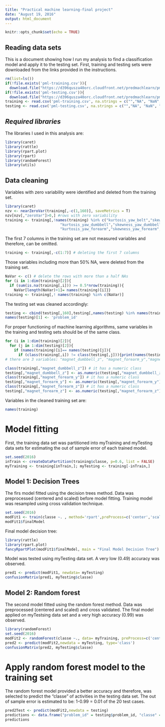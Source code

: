 ---
title: "Practical machine learning-final project"
date: "August 19, 2016"
output: html_document
---

```{r setup, include=FALSE}
knitr::opts_chunk$set(echo = TRUE)
```

## Reading data sets

This is a document showing how I run my analysis to find a classification model and apply it to the testing set. 
First, training and testing sets were downloaded from the links provided in the instructions.

```{r cars}
rm(list=ls())
if(!file.exists('pml-training.csv')){
  download.file("https://d396qusza40orc.cloudfront.net/predmachlearn/pml-training.csv", destfile = 'pml-training.csv')}
if(!file.exists('pml-testing.csv')){
  download.file("https://d396qusza40orc.cloudfront.net/predmachlearn/pml-testing.csv", destfile = 'pml-testing.csv')}
training <- read.csv('pml-training.csv', na.strings = c("","NA", "NaN", "#DIV/0!"))
testing <- read.csv('pml-testing.csv', na.strings = c("","NA", "NaN", "#DIV/0!"))
```

## *Required libraries*

The libraries I used in this analysis are:
```{r library, eval=FALSE}
library(caret)
library(rattle)
library(rpart.plot)
library(rpart)
library(randomForest)
library(utils)
```

## Data cleaning
Variables with zero variability were identified and deleted from the training set.
```{r }
library(caret)
nzv <- nearZeroVar(training[,-c(1,160)], saveMetrics = T)
nzv[nzv[,"zeroVar"]>0,] #rows with zero variability
training <- training[,!names(training) %in% c("kurtosis_yaw_belt","skewness_yaw_belt","amplitude_yaw_belt",
                         "kurtosis_yaw_dumbbell","skewness_yaw_dumbbell","amplitude_yaw_dumbbell",
                         "kurtosis_yaw_forearm","skewness_yaw_forearm","amplitude_yaw_forearm")]
```

The first 7 columns in the training set are not measured variables and therefore, can be omitted.
```{r}
training <- training[,-c(1:7)] # deleting the first 7 columns
```

Those variables including more than 50% NA, were deleted from the training set.
```{r}
NaVar <- c() # delete the rows with more than a half NAs
for (i in 1:dim(training)[2]){
  if (sum(is.na(training[,i])) >= 0.5*nrow(training)){
    NaVar[length(NaVar)+1]= names(training)[i]}}
training <- training[,! names(training) %in% c(NaVar)]
```

The testing set was cleaned accordingly:
```{r}
testing <- cbind(testing[,160],testing[,names(testing) %in% names(training)]) #cleaning the testing data set
names(testing)[1] <- 'problem_id'
```

For proper functioning of machine learning algorithms, same variables in the training and testing sets should be of the same class.
```{r}
for (i in 1:dim(training)[2]){
  for (j in 1:dim(testing)[2]){
    if (names(training)[i]== names(testing)[j]){
      if (class(training[,i]) != class(testing[,j])){print(names(testing)[j])}}}} #find the variables with incompatible classes in training and testing sets
# there are 3 variables: "magnet_dumbbell_z", "magnet_forearm_y","magnet_forearm_z"
```
```{r, results="hide"}
class(training[,"magnet_dumbbell_z"]) # it has a numeric class
testing[,"magnet_dumbbell_z"] <- as.numeric(testing[,"magnet_dumbbell_z"]) 
class(training[,"magnet_forearm_y"]) # it has a numeric class
testing[,"magnet_forearm_y"] <- as.numeric(testing[,"magnet_forearm_y"])
class(training[,"magnet_forearm_z"]) # it has a numeric class
testing[,"magnet_forearm_z"] <- as.numeric(testing[,"magnet_forearm_z"])
```

Variables in the cleaned training set are:
```{r}
names(training)
```

# Model fitting
First, the training data set was partitioned into myTraining and myTesting data sets for estimating the out of sample error of each trained model.
```{r}
set.seed(2016)
inTrain <- createDataPartition(training$classe, p=0.6, list = FALSE)
myTraining <- training[inTrain,]; myTesting <- training[-inTrain,]
```

## Model 1: Decision Trees
The firs model fitted using the decision trees method. Data was preprocessed (centered and scaled) before model fitting. Training model was resampled using cross validation technique.
```{r}
set.seed(2016)
modFit1 <- train(classe ~. , method='rpart',preProcess=c('center','scale'),trControl=trainControl(method = "cv", number = 8) ,data=myTraining)
modFit1$finalModel
```
Final model decision tree:
```{r, echo=FALSE}
library(rattle)
library(rpart.plot)
fancyRpartPlot(modFit1$finalModel, main = "Final Model Decision Tree")
```


Model was tested using myTesting data set. A very low (0.49) accuracy was observed.
```{r, echo=FALSE}
pred1 <- predict(modFit1, newdata= myTesting)
confusionMatrix(pred1, myTesting$classe)
```

## Model 2: Random forest
The second model fitted using the random forest method. Data was preprocessed (centered and scaled) and cross validated. The final model applied on myTestsing data set and a very high accuracy (0.99) was observed.
```{r}
library(randomForest)
set.seed(2016)
modFit2 <- randomForest(classe ~., data= myTraining, preProcess=c('center','scale'), trControl=trainControl(method='cv',number = 4))
pred2 <- predict(modFit2,newdata = myTesting, type='class')
confusionMatrix(pred2, myTesting$classe)
```

# Apply random forest model to the training set
The random forest model provided a better accuracy and therefore, was selected to predict the "classe" of activities in the testing data set. The out of sample error is estimated to be: 1-0.99 = 0.01 of the 20 test cases.
```{r}
pred2Test <- predict(modFit2,newdata = testing)
predictions <- data.frame("problem_id" = testing$problem_id, "classe" = pred2Test)
predictions
```
